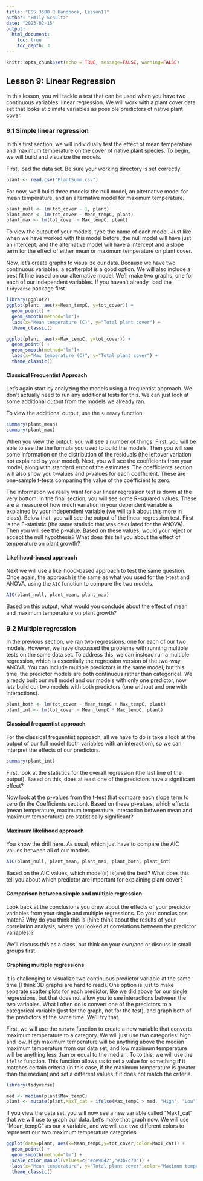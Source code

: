 ```yaml
---
title: "ESS 3500 R Handbook, Lesson11"
author: "Emily Schultz"
date: "2023-02-15"
output: 
  html_document:
    toc: true
    toc_depth: 3
---
```


```r
knitr::opts_chunk$set(echo = TRUE, message=FALSE, warning=FALSE)
```

## Lesson 9: Linear Regression
In this lesson, you will tackle a test that can be used when you have two continuous variables: linear regression. We will work with a plant cover data set that looks at climate variables as possible predictors of native plant cover.


### 9.1 Simple linear regression
In this first section, we will individually test the effect of mean temperature and maximum temperature on the cover of native plant species. To begin, we will build and visualize the models.

First, load the data set. Be sure your working directory is set correctly.

```r
plant <- read.csv("PlantSumm.csv")
```

For now, we'll build three models: the null model, an alternative model for mean temperature, and an alternative model for maximum temperature.

```r
plant_null <- lm(tot_cover ~ 1, plant)
plant_mean <- lm(tot_cover ~ Mean_tempC, plant)
plant_max <- lm(tot_cover ~ Max_tempC, plant)
```

To view the output of your models, type the name of each model. Just like when we have worked with this model before, the null model will have just an intercept, and the alternative model will have a intercept and a slope term for the effect of either mean or maximum temperature on plant cover.

Now, let's create graphs to visualize our data. Because we have two continuous variables, a scatterplot is a good option. We will also include a best fit line based on our alternative model. We'll make two graphs, one for each of our independent variables. If you haven't already, load the `tidyverse` package first.

```r
library(ggplot2)
ggplot(plant, aes(x=Mean_tempC, y=tot_cover)) +
  geom_point() +
  geom_smooth(method="lm")+
  labs(x="Mean temperature (C)", y="Total plant cover") +
  theme_classic()

ggplot(plant, aes(x=Max_tempC, y=tot_cover)) +
  geom_point() +
  geom_smooth(method="lm")+
  labs(x="Max temperature (C)", y="Total plant cover") +
  theme_classic()
```

#### Classical Frequentist Approach
Let's again start by analyzing the models using a frequentist approach. We don't actually need to run any additional tests for this. We can just look at some additional output from the models we already ran.

To view the additional output, use the `summary` function.

```r
summary(plant_mean)
summary(plant_max)
```

When you view the output, you will see a number of things. First, you will be able to see the the formula you used to build the models. Then you will see some information on the distribution of the residuals (the leftover variation not explained by your model). Next, you will see the coefficients from your model, along with standard error of the estimates. The coefficients section will also show you t-values and p-values for each coefficient. These are one-sample t-tests comparing the value of the coefficient to zero.

The information we really want for our linear regression test is down at the very bottom. In the final section, you will see some R-squared values. These are a measure of how much variation in your dependent variable is explained by your independent variable (we will talk about this more in class). Below that, you will see the output of the linear regression test. First is the F-statistic (the same statistic that was calculated for the ANOVA). Then you will see the p-value. Based on these values, would your reject or accept the null hypothesis? What does this tell you about the effect of temperature on plant growth?

#### Likelihood-based approach
Next we will use a likelihood-based approach to test the same question. Once again, the approach is the same as what you used for the t-test and ANOVA, using the `AIC` function to compare the two models.

```r
AIC(plant_null, plant_mean, plant_max)
```

Based on this output, what would you conclude about the effect of mean and maximum temperature on plant growth?

### 9.2 Multiple regression
In the previous section, we ran two regressions: one for each of our two models. However, we have discussed the problems with running multiple tests on the same data set. To address this, we can instead run a multiple regression, which is essentially the regression version of the two-way ANOVA. You can include multiple predictors in the same model, but this time, the predictor models are both continuous rather than categorical. We already built our null model and our models with only one predictor, now lets build our two models with both predictors (one without and one with interactions).

```r
plant_both <- lm(tot_cover ~ Mean_tempC + Max_tempC, plant)
plant_int <- lm(tot_cover ~ Mean_tempC * Max_tempC, plant)
```

#### Classical frequentist approach

For the classical frequentist approach, all we have to do is take a look at the output of our full model (both variables with an interaction), so we can interpret the effects of our predictors.

```r
summary(plant_int)
```

First, look at the statistics for the overall regression (the last line of the output). Based on this, does at least one of the predictors have a significant effect?

Now look at the p-values from the t-test that compare each slope term to zero (in the Coefficients section). Based on these p-values, which effects (mean temperature, maximum temperature, interaction between mean and maximum temperature) are statistically significant?

#### Maximum likelihood approach

You know the drill here. As usual, which just have to compare the AIC values between all of our models.

```r
AIC(plant_null, plant_mean, plant_max, plant_both, plant_int)
```

Based on the AIC values, which model(s) is(are) the best? What does this tell you about which predictor are important for explaining plant cover?

#### Comparison between simple and multiple regression
Look back at the conclusions you drew about the effects of your predictor variables from your single and multiple regressions. Do your conclusions match? Why do you think this is (hint: think about the results of your correlation analysis, where you looked at correlations between the predictor variables)?

We'll discuss this as a class, but think on your own/and or discuss in small groups first.

#### Graphing multiple regressions
It is challenging to visualize two continuous predictor variable at the same time (I think 3D graphs are hard to read). One option is just to make separate scatter plots for each predictor, like we did above for our single regressions, but that does not allow you to see interactions between the two variables. What I often do is convert one of the predictors to a categorical variable (just for the graph, not for the test), and graph both of the predictors at the same time. We'll try that.

First, we will use the `mutate` function to create a new variable that converts maximum temperature to a category. We will just use two categories: high and low. High maximum temperature will be anything above the median maximum temperature from our data set, and low maximum temperature will be anything less than or equal to the median. To to this, we will use the `ifelse` function. This function allows us to set a value for something **if** it matches certain criteria (in this case, if the maximum temperature is greater than the median) and set a different values if it does not match the criteria.

```r
library(tidyverse)

med <- median(plant$Max_tempC)
plant <- mutate(plant,MaxT_cat = ifelse(Max_tempC > med, "High", "Low"))
```

If you view the data set, you will now see a new variable called "MaxT_cat" that we will use to graph our data. Let's make that graph now. We will use "Mean_tempC" as our x variable, and we will use two different colors to represent our two maximum temperature categories.

```r
ggplot(data=plant, aes(x=Mean_tempC,y=tot_cover,color=MaxT_cat)) +
  geom_point() +
  geom_smooth(method="lm") +
  scale_color_manual(values=c("#ce9642","#3b7c70")) +
  labs(x="Mean temperature", y="Total plant cover",color="Maximum temperature") +
  theme_classic()
```